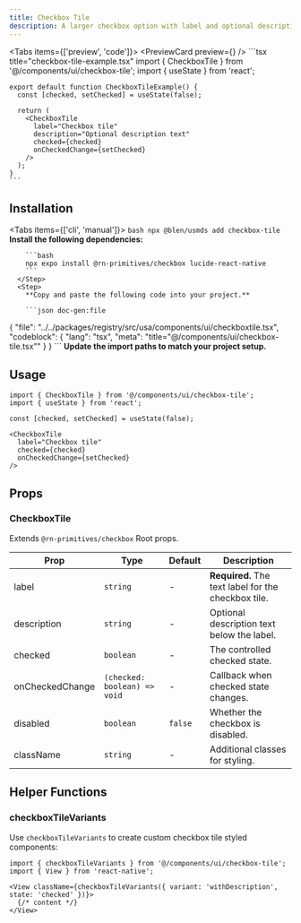 ```yaml
---
title: Checkbox Tile
description: A larger checkbox option with label and optional description text.
---
```



<Tabs items={['preview', 'code']}>
  <Tab value="preview">
    <PreviewCard preview={<CheckboxTilePreview />} />
  </Tab>
  <Tab value="code">
    ```tsx title="checkbox-tile-example.tsx"
    import { CheckboxTile } from '@/components/ui/checkbox-tile';
    import { useState } from 'react';

    export default function CheckboxTileExample() {
      const [checked, setChecked] = useState(false);

      return (
        <CheckboxTile
          label="Checkbox tile"
          description="Optional description text"
          checked={checked}
          onCheckedChange={setChecked}
        />
      );
    }
    ```
  </Tab>
</Tabs>

## Installation

<Tabs items={['cli', 'manual']}>
  <Tab value="cli">
    ```bash
    npx @blen/usmds add checkbox-tile
    ```
  </Tab>
  <Tab value="manual">
    <Steps>
      <Step>
        **Install the following dependencies:**

        ```bash
        npx expo install @rn-primitives/checkbox lucide-react-native
        ```
      </Step>
      <Step>
        **Copy and paste the following code into your project.**

        ```json doc-gen:file
{
  "file": "../../packages/registry/src/usa/components/ui/checkboxtile.tsx",
  "codeblock": {
    "lang": "tsx",
    "meta": "title=\"@/components/ui/checkbox-tile.tsx\""
  }
}
        ```
      </Step>
      <Step>
        **Update the import paths to match your project setup.**
      </Step>
    </Steps>
  </Tab>
</Tabs>

## Usage

```tsx
import { CheckboxTile } from '@/components/ui/checkbox-tile';
import { useState } from 'react';

const [checked, setChecked] = useState(false);

<CheckboxTile
  label="Checkbox tile"
  checked={checked}
  onCheckedChange={setChecked}
/>
```

## Props

### CheckboxTile

Extends `@rn-primitives/checkbox` Root props.

| Prop | Type | Default | Description |
|------|------|---------|-------------|
| label | `string` | - | **Required.** The text label for the checkbox tile. |
| description | `string` | - | Optional description text below the label. |
| checked | `boolean` | - | The controlled checked state. |
| onCheckedChange | `(checked: boolean) => void` | - | Callback when checked state changes. |
| disabled | `boolean` | `false` | Whether the checkbox is disabled. |
| className | `string` | - | Additional classes for styling. |


## Helper Functions

### checkboxTileVariants

Use `checkboxTileVariants` to create custom checkbox tile styled components:

```tsx
import { checkboxTileVariants } from '@/components/ui/checkbox-tile';
import { View } from 'react-native';

<View className={checkboxTileVariants({ variant: 'withDescription', state: 'checked' })}>
  {/* content */}
</View>
```
